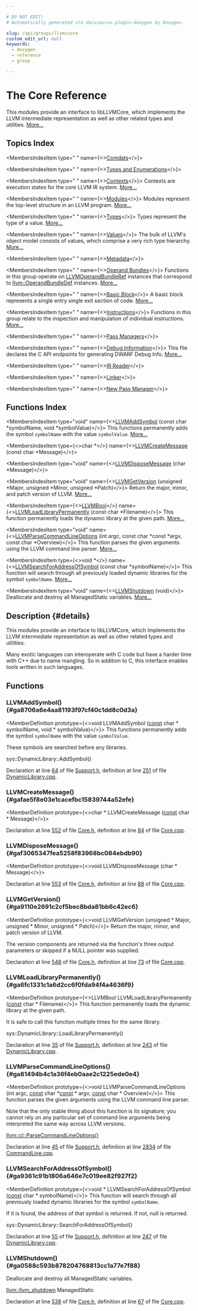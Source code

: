 ```yaml
---

# DO NOT EDIT!
# Automatically generated via docusaurus-plugin-doxygen by Doxygen.

slug: /api/groups/llvmccore
custom_edit_url: null
keywords:
  - doxygen
  - reference
  - group

---
```





# The Core Reference

<DoxygenPage pluginConfig={pluginConfig}>

This modules provide an interface to libLLVMCore, which implements the LLVM intermediate representation as well as other related types and utilities. <a href="#details">More...</a>

## Topics Index

<MembersIndex>

<MembersIndexItem
  type="&nbsp;"
  name={<><a href="/docs/api/groups/llvmccorecomdat">Comdats</a></>}>
</MembersIndexItem>

<MembersIndexItem
  type="&nbsp;"
  name={<><a href="/docs/api/groups/llvmccoretypes">Types and Enumerations</a></>}>
</MembersIndexItem>

<MembersIndexItem
  type="&nbsp;"
  name={<><a href="/docs/api/groups/llvmccorecontext">Contexts</a></>}>
Contexts are execution states for the core LLVM IR system. <a href="/docs/api/groups/llvmccorecontext/#details">More...</a>
</MembersIndexItem>

<MembersIndexItem
  type="&nbsp;"
  name={<><a href="/docs/api/groups/llvmccoremodule">Modules</a></>}>
Modules represent the top-level structure in an LLVM program. <a href="/docs/api/groups/llvmccoremodule/#details">More...</a>
</MembersIndexItem>

<MembersIndexItem
  type="&nbsp;"
  name={<><a href="/docs/api/groups/llvmccoretype">Types</a></>}>
Types represent the type of a value. <a href="/docs/api/groups/llvmccoretype/#details">More...</a>
</MembersIndexItem>

<MembersIndexItem
  type="&nbsp;"
  name={<><a href="/docs/api/groups/llvmccorevalues">Values</a></>}>
The bulk of LLVM&#39;s object model consists of values, which comprise a very rich type hierarchy. <a href="/docs/api/groups/llvmccorevalues/#details">More...</a>
</MembersIndexItem>

<MembersIndexItem
  type="&nbsp;"
  name={<><a href="/docs/api/groups/llvmccorevaluemetadata">Metadata</a></>}>
</MembersIndexItem>

<MembersIndexItem
  type="&nbsp;"
  name={<><a href="/docs/api/groups/llvmccoreoperandbundle">Operand Bundles</a></>}>
Functions in this group operate on <a href="/docs/api/groups/llvmcsupporttypes/#gafe96c433ce9154bebe8fd83e0616d495">LLVMOperandBundleRef</a> instances that correspond to <a href="/docs/api/namespaces/llvm/#aa97c65466bdd34abda6772dd32eb5d19">llvm::OperandBundleDef</a> instances. <a href="/docs/api/groups/llvmccoreoperandbundle/#details">More...</a>
</MembersIndexItem>

<MembersIndexItem
  type="&nbsp;"
  name={<><a href="/docs/api/groups/llvmccorevaluebasicblock">Basic Block</a></>}>
A basic block represents a single entry single exit section of code. <a href="/docs/api/groups/llvmccorevaluebasicblock/#details">More...</a>
</MembersIndexItem>

<MembersIndexItem
  type="&nbsp;"
  name={<><a href="/docs/api/groups/llvmccorevalueinstruction">Instructions</a></>}>
Functions in this group relate to the inspection and manipulation of individual instructions. <a href="/docs/api/groups/llvmccorevalueinstruction/#details">More...</a>
</MembersIndexItem>

<MembersIndexItem
  type="&nbsp;"
  name={<><a href="/docs/api/groups/llvmccorepassmanagers">Pass Managers</a></>}>
</MembersIndexItem>

<MembersIndexItem
  type="&nbsp;"
  name={<><a href="/docs/api/groups/llvmccoredebuginfo">Debug Information</a></>}>
This file declares the C API endpoints for generating DWARF Debug Info. <a href="/docs/api/groups/llvmccoredebuginfo/#details">More...</a>
</MembersIndexItem>

<MembersIndexItem
  type="&nbsp;"
  name={<><a href="/docs/api/groups/llvmccoreirreader">IR Reader</a></>}>
</MembersIndexItem>

<MembersIndexItem
  type="&nbsp;"
  name={<><a href="/docs/api/groups/llvmccorelinker">Linker</a></>}>
</MembersIndexItem>

<MembersIndexItem
  type="&nbsp;"
  name={<><a href="/docs/api/groups/llvmccorenewpm">New Pass Manager</a></>}>
</MembersIndexItem>

</MembersIndex>

## Functions Index

<MembersIndex>

<MembersIndexItem
  type="void"
  name={<><a href="#ga8706a6e4aa81193f97cf40c1dd8c0d3a">LLVMAddSymbol</a> (const char &#42;symbolName, void &#42;symbolValue)</>}>
This functions permanently adds the symbol <code>symbolName</code> with the value <code>symbolValue</code>. <a href="#ga8706a6e4aa81193f97cf40c1dd8c0d3a">More...</a>
</MembersIndexItem>

<MembersIndexItem
  type={<>char &#42;</>}
  name={<><a href="#gafae5f8e03e1cacefbc15839744a52efe">LLVMCreateMessage</a> (const char &#42;Message)</>}>
</MembersIndexItem>

<MembersIndexItem
  type="void"
  name={<><a href="#gaf3065347fea5258f83968bc084ebdb90">LLVMDisposeMessage</a> (char &#42;Message)</>}>
</MembersIndexItem>

<MembersIndexItem
  type="void"
  name={<><a href="#ga9110e2691c2cf5bec8bda81bb6c42ec6">LLVMGetVersion</a> (unsigned &#42;Major, unsigned &#42;Minor, unsigned &#42;Patch)</>}>
Return the major, minor, and patch version of LLVM. <a href="#ga9110e2691c2cf5bec8bda81bb6c42ec6">More...</a>
</MembersIndexItem>

<MembersIndexItem
  type={<><a href="/docs/api/groups/llvmcsupporttypes/#ga209de0bceb13179a973c6a45211617bd">LLVMBool</a></>}
  name={<><a href="#ga6fc1331c1a6d2cc6f0fda94f4a4636f9">LLVMLoadLibraryPermanently</a> (const char &#42;Filename)</>}>
This function permanently loads the dynamic library at the given path. <a href="#ga6fc1331c1a6d2cc6f0fda94f4a4636f9">More...</a>
</MembersIndexItem>

<MembersIndexItem
  type="void"
  name={<><a href="#ga81494b4c1a36f4eb0aae2c1225ede0e4">LLVMParseCommandLineOptions</a> (int argc, const char &#42;const &#42;argv, const char &#42;Overview)</>}>
This function parses the given arguments using the LLVM command line parser. <a href="#ga81494b4c1a36f4eb0aae2c1225ede0e4">More...</a>
</MembersIndexItem>

<MembersIndexItem
  type={<>void &#42;</>}
  name={<><a href="#ga9361c91b1806a646e7c019ee82f927f2">LLVMSearchForAddressOfSymbol</a> (const char &#42;symbolName)</>}>
This function will search through all previously loaded dynamic libraries for the symbol <code>symbolName</code>. <a href="#ga9361c91b1806a646e7c019ee82f927f2">More...</a>
</MembersIndexItem>

<MembersIndexItem
  type="void"
  name={<><a href="#ga0588c593b878204768813cc1a77e7f88">LLVMShutdown</a> (void)</>}>
Deallocate and destroy all ManagedStatic variables. <a href="#ga0588c593b878204768813cc1a77e7f88">More...</a>
</MembersIndexItem>

</MembersIndex>

## Description {#details}

This modules provide an interface to libLLVMCore, which implements the LLVM intermediate representation as well as other related types and utilities.

Many exotic languages can interoperate with C code but have a harder time with C++ due to name mangling. So in addition to C, this interface enables tools written in such languages.

<SectionDefinition>

## Functions

### LLVMAddSymbol() {#ga8706a6e4aa81193f97cf40c1dd8c0d3a}

<MemberDefinition
  prototype={<>void LLVMAddSymbol (<a href="/docs/api/files/lib/lib/target/lib/target/aarch64/aarch64promoteconstant-cpp/#a90f8350fecae261c25be85d38b451bff">const</a> char &#42; symbolName, void &#42; symbolValue)</>}>
This functions permanently adds the symbol <code>symbolName</code> with the value <code>symbolValue</code>.

These symbols are searched before any libraries.


<SectionUser title="See Also">
sys::DynamicLibrary::AddSymbol()
</SectionUser>

Declaration at line <a href="/docs/api/files/include/include/llvm-c/support-h/#l00064">64</a> of file <a href="/docs/api/files/include/include/llvm-c/support-h">Support.h</a>, definition at line <a href="/docs/api/files/lib/lib/support/dynamiclibrary-cpp/#l00251">251</a> of file <a href="/docs/api/files/lib/lib/support/dynamiclibrary-cpp">DynamicLibrary.cpp</a>.
</MemberDefinition>

### LLVMCreateMessage() {#gafae5f8e03e1cacefbc15839744a52efe}

<MemberDefinition
  prototype={<>char &#42; LLVMCreateMessage (<a href="/docs/api/files/lib/lib/target/lib/target/aarch64/aarch64promoteconstant-cpp/#a90f8350fecae261c25be85d38b451bff">const</a> char &#42; Message)</>}>

Declaration at line <a href="/docs/api/files/include/include/llvm-c/core-h/#l00552">552</a> of file <a href="/docs/api/files/include/include/llvm-c/core-h">Core.h</a>, definition at line <a href="/docs/api/files/lib/lib/ir/core-cpp/#l00084">84</a> of file <a href="/docs/api/files/lib/lib/ir/core-cpp">Core.cpp</a>.
</MemberDefinition>

### LLVMDisposeMessage() {#gaf3065347fea5258f83968bc084ebdb90}

<MemberDefinition
  prototype={<>void LLVMDisposeMessage (char &#42; Message)</>}>

Declaration at line <a href="/docs/api/files/include/include/llvm-c/core-h/#l00553">553</a> of file <a href="/docs/api/files/include/include/llvm-c/core-h">Core.h</a>, definition at line <a href="/docs/api/files/lib/lib/ir/core-cpp/#l00088">88</a> of file <a href="/docs/api/files/lib/lib/ir/core-cpp">Core.cpp</a>.
</MemberDefinition>

### LLVMGetVersion() {#ga9110e2691c2cf5bec8bda81bb6c42ec6}

<MemberDefinition
  prototype={<>void LLVMGetVersion (unsigned &#42; Major, unsigned &#42; Minor, unsigned &#42; Patch)</>}>
Return the major, minor, and patch version of LLVM.

The version components are returned via the function&#39;s three output parameters or skipped if a NULL pointer was supplied.

Declaration at line <a href="/docs/api/files/include/include/llvm-c/core-h/#l00548">548</a> of file <a href="/docs/api/files/include/include/llvm-c/core-h">Core.h</a>, definition at line <a href="/docs/api/files/lib/lib/ir/core-cpp/#l00073">73</a> of file <a href="/docs/api/files/lib/lib/ir/core-cpp">Core.cpp</a>.
</MemberDefinition>

### LLVMLoadLibraryPermanently() {#ga6fc1331c1a6d2cc6f0fda94f4a4636f9}

<MemberDefinition
  prototype={<>LLVMBool LLVMLoadLibraryPermanently (<a href="/docs/api/files/lib/lib/target/lib/target/aarch64/aarch64promoteconstant-cpp/#a90f8350fecae261c25be85d38b451bff">const</a> char &#42; Filename)</>}>
This function permanently loads the dynamic library at the given path.

It is safe to call this function multiple times for the same library.


<SectionUser title="See Also">
sys::DynamicLibrary::LoadLibraryPermanently()
</SectionUser>

Declaration at line <a href="/docs/api/files/include/include/llvm-c/support-h/#l00035">35</a> of file <a href="/docs/api/files/include/include/llvm-c/support-h">Support.h</a>, definition at line <a href="/docs/api/files/lib/lib/support/dynamiclibrary-cpp/#l00243">243</a> of file <a href="/docs/api/files/lib/lib/support/dynamiclibrary-cpp">DynamicLibrary.cpp</a>.
</MemberDefinition>

### LLVMParseCommandLineOptions() {#ga81494b4c1a36f4eb0aae2c1225ede0e4}

<MemberDefinition
  prototype={<>void LLVMParseCommandLineOptions (int argc, <a href="/docs/api/files/lib/lib/target/lib/target/aarch64/aarch64promoteconstant-cpp/#a90f8350fecae261c25be85d38b451bff">const</a> char &#42;<a href="/docs/api/files/lib/lib/target/lib/target/aarch64/aarch64promoteconstant-cpp/#a90f8350fecae261c25be85d38b451bff">const</a> &#42; argv, <a href="/docs/api/files/lib/lib/target/lib/target/aarch64/aarch64promoteconstant-cpp/#a90f8350fecae261c25be85d38b451bff">const</a> char &#42; Overview)</>}>
This function parses the given arguments using the LLVM command line parser.

Note that the only stable thing about this function is its signature; you cannot rely on any particular set of command line arguments being interpreted the same way across LLVM versions.


<SectionUser title="See Also">
<a href="/docs/api/namespaces/llvm/cl/#a7225497318f6c1bd57e8a80d4273031e">llvm::cl::ParseCommandLineOptions()</a>
</SectionUser>

Declaration at line <a href="/docs/api/files/include/include/llvm-c/support-h/#l00045">45</a> of file <a href="/docs/api/files/include/include/llvm-c/support-h">Support.h</a>, definition at line <a href="/docs/api/files/lib/lib/support/commandline-cpp/#l02834">2834</a> of file <a href="/docs/api/files/lib/lib/support/commandline-cpp">CommandLine.cpp</a>.
</MemberDefinition>

### LLVMSearchForAddressOfSymbol() {#ga9361c91b1806a646e7c019ee82f927f2}

<MemberDefinition
  prototype={<>void &#42; LLVMSearchForAddressOfSymbol (<a href="/docs/api/files/lib/lib/target/lib/target/aarch64/aarch64promoteconstant-cpp/#a90f8350fecae261c25be85d38b451bff">const</a> char &#42; symbolName)</>}>
This function will search through all previously loaded dynamic libraries for the symbol <code>symbolName</code>.

If it is found, the address of that symbol is returned. If not, null is returned.


<SectionUser title="See Also">
sys::DynamicLibrary::SearchForAddressOfSymbol()
</SectionUser>

Declaration at line <a href="/docs/api/files/include/include/llvm-c/support-h/#l00055">55</a> of file <a href="/docs/api/files/include/include/llvm-c/support-h">Support.h</a>, definition at line <a href="/docs/api/files/lib/lib/support/dynamiclibrary-cpp/#l00247">247</a> of file <a href="/docs/api/files/lib/lib/support/dynamiclibrary-cpp">DynamicLibrary.cpp</a>.
</MemberDefinition>

### LLVMShutdown() {#ga0588c593b878204768813cc1a77e7f88}

<MemberDefinition
  prototype="void LLVMShutdown (void)">
Deallocate and destroy all ManagedStatic variables.

<SectionUser title="See Also">
<a href="/docs/api/namespaces/llvm/#ac27f7fe6f1543ef516aa0998bad20335">llvm::llvm&#95;shutdown</a>
</SectionUser>


<SectionUser title="See Also">
ManagedStatic
</SectionUser>

Declaration at line <a href="/docs/api/files/include/include/llvm-c/core-h/#l00538">538</a> of file <a href="/docs/api/files/include/include/llvm-c/core-h">Core.h</a>, definition at line <a href="/docs/api/files/lib/lib/ir/core-cpp/#l00067">67</a> of file <a href="/docs/api/files/lib/lib/ir/core-cpp">Core.cpp</a>.
</MemberDefinition>

</SectionDefinition>

</DoxygenPage>

